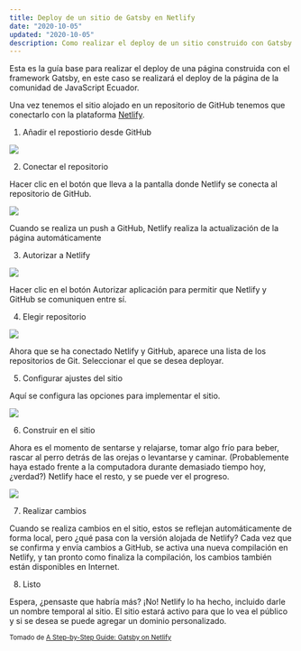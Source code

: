 ```yaml
---
title: Deploy de un sitio de Gatsby en Netlify
date: "2020-10-05"
updated: "2020-10-05"
description: Como realizar el deploy de un sitio construido con Gatsby a Netlify
---
```


Esta es la guía base para realizar el deploy de una página construida con el framework Gatsby,
en este caso se realizará el deploy de la página de la comunidad de JavaScript Ecuador.

Una vez tenemos el sitio alojado en un repositorio de GitHub tenemos que conectarlo con la plataforma
[Netlify](https://www.netlify.com/).

1. Añadir el repostiorio desde GitHub

![](https://cdn.netlify.com/3803d207cbf97389f0d37ab7ee65580ee52c217f/a6a2f/img/blog/new_site_button.png)

2. Conectar el repositorio

Hacer clic en el botón que lleva a la pantalla donde Netlify se conecta al repositorio de GitHub.

![](https://cdn.netlify.com/6cc161f3ced8f060296bc8aeacd7fb39e5159274/743e1/img/blog/create_link_repo.png)

Cuando se realiza un push a GitHub, Netlify realiza la actualización de la página automáticamente

3. Autorizar a Netlify

![](https://cloud.githubusercontent.com/assets/6520639/9803635/71760370-57d9-11e5-8bdb-850aa176a22c.png)

Hacer clic en el botón Autorizar aplicación para permitir que Netlify y GitHub se comuniquen entre sí.

4. Elegir repositorio

![](https://cdn.netlify.com/cd1582720ed9ca7c74d47fcb3a5330ef4e210633/813a3/img/blog/choose_repo.png)

Ahora que se ha conectado Netlify y GitHub, aparece una lista de los repositorios de Git. Seleccionar el que se desea deployar.

5. Configurar ajustes del sitio

Aquí se configura las opciones para implementar el sitio.

![](https://cdn.netlify.com/ca977361e618e38b818f045fc0fcbf856ec1124b/7dc39/img/blog/deploy_settings.png)

6. Construir en el sitio

Ahora es el momento de sentarse y relajarse, tomar algo frío para beber, rascar al perro detrás de las orejas o levantarse y
caminar. (Probablemente haya estado frente a la computadora durante demasiado tiempo hoy, ¿verdad?) Netlify hace el resto, y se puede ver el progreso.

![](https://cdn.netlify.com/99909c899353de90f7262b21efcc4dcf6aff963d/73df2/img/blog/deploy_progress.png)

7. Realizar cambios

Cuando se realiza cambios en el sitio, estos se reflejan automáticamente de forma local, pero ¿qué pasa con la versión alojada de Netlify?
Cada vez que se confirma y envía cambios a GitHub, se activa una nueva compilación en Netlify, y tan pronto como finaliza la compilación,
los cambios también están disponibles en Internet.

8. Listo

Espera, ¿pensaste que habría más? ¡No! Netlify lo ha hecho, incluido darle un nombre temporal al sitio.
El sitio estará activo para que lo vea el público y si se desea se puede agregar un dominio personalizado.

<small>Tomado de <a href="https://www.netlify.com/blog/2016/02/24/a-step-by-step-guide-gatsby-on-netlify/#connecting-to-netlify">A Step-by-Step Guide: Gatsby on Netlify</a></small>